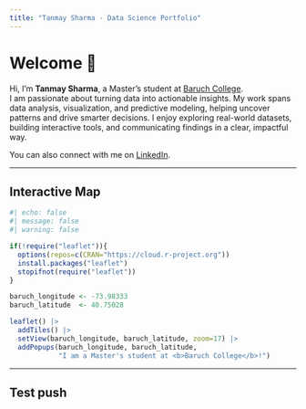 ```yaml
---
title: "Tanmay Sharma - Data Science Portfolio"
---
```


# Welcome 👋

Hi, I’m **Tanmay Sharma**, a Master’s student at [Baruch College](https://zicklin.baruch.cuny.cuny.edu/).  
I am passionate about turning data into actionable insights. My work spans data analysis, visualization, and predictive modeling, helping uncover patterns and drive smarter decisions. I enjoy exploring real-world datasets, building interactive tools, and communicating findings in a clear, impactful way.

You can also connect with me on [LinkedIn](https://www.linkedin.com/in/tanmay-sharma-3146bb160).

---

## Interactive Map

```r
#| echo: false
#| message: false
#| warning: false

if(!require("leaflet")){
  options(repos=c(CRAN="https://cloud.r-project.org"))
  install.packages("leaflet")
  stopifnot(require("leaflet"))
}

baruch_longitude <- -73.98333
baruch_latitude  <- 40.75028

leaflet() |>
  addTiles() |>
  setView(baruch_longitude, baruch_latitude, zoom=17) |>
  addPopups(baruch_longitude, baruch_latitude, 
            "I am a Master's student at <b>Baruch College</b>!")
```

---
## Test push
